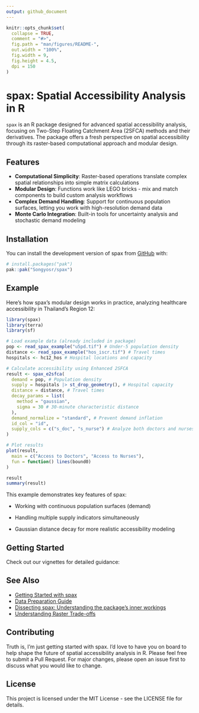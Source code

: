 ```yaml
---
output: github_document
---
```


<!-- README.md is generated from README.Rmd. Please edit that file -->

```r
knitr::opts_chunk$set(
  collapse = TRUE,
  comment = "#>",
  fig.path = "man/figures/README-",
  out.width = "100%",
  fig.width = 9,
  fig.height = 4.5,
  dpi = 150
)
```

# spax: Spatial Accessibility Analysis in R

<!-- badges: start -->

<!-- badges: end -->

`spax` is an R package designed for advanced spatial accessibility analysis, focusing on Two-Step Floating Catchment Area (2SFCA) methods and their derivatives. The package offers a fresh perspective on spatial accessibility through its raster-based computational approach and modular design.

## Features

-   **Computational Simplicity**: Raster-based operations translate complex spatial relationships into simple matrix calculations
-   **Modular Design**: Functions work like LEGO bricks - mix and match components to build custom analysis workflows
-   **Complex Demand Handling**: Support for continuous population surfaces, letting you work with high-resolution demand data
-   **Monte Carlo Integration**: Built-in tools for uncertainty analysis and stochastic demand modeling

## Installation

You can install the development version of spax from [GitHub](https://github.com/) with:

``` r
# install.packages("pak")
pak::pak("Songyosr/spax")
```

## Example

Here's how spax's modular design works in practice, analyzing healthcare accessibility in Thailand's Region 12:

```r
library(spax)
library(terra)
library(sf)

# Load example data (already included in package)
pop <- read_spax_example("u5pd.tif") # Under-5 population density
distance <- read_spax_example("hos_iscr.tif") # Travel times
hospitals <- hc12_hos # Hospital locations and capacity

# Calculate accessibility using Enhanced 2SFCA
result <- spax_e2sfca(
  demand = pop, # Population density
  supply = hospitals |> st_drop_geometry(), # Hospital capacity
  distance = distance, # Travel times
  decay_params = list(
    method = "gaussian",
    sigma = 30 # 30-minute characteristic distance
  ),
  demand_normalize = "standard", # Prevent demand inflation
  id_col = "id",
  supply_cols = c("s_doc", "s_nurse") # Analyze both doctors and nurses
)

# Plot results
plot(result,
  main = c("Access to Doctors", "Access to Nurses"),
  fun = function() lines(bound0)
)
```
```r
result
summary(result)
```

This example demonstrates key features of spax:

-   Working with continuous population surfaces (demand)

-   Handling multiple supply indicators simultaneously

-   Gaussian distance decay for more realistic accessibility modeling

## Getting Started

Check out our vignettes for detailed guidance:

## See Also

- [Getting Started with spax](https://songyosr.github.io/spax/articles/spax-101-intro.html)
- [Data Preparation Guide](https://songyosr.github.io/spax/articles/spax-102-data-prep.html)
- [Dissecting spax: Understanding the package's inner workings](https://songyosr.github.io/spax/articles/spax-103-dissection.html)
- [Understanding Raster Trade-offs](https://songyosr.github.io/spax/articles/spax-104-raster-tradeoff.html)

## Contributing

Truth is, I'm just getting started with spax. I'd love to have you on board to help shape the future of spatial accessibility analysis in R. Please feel free to submit a Pull Request. For major changes, please open an issue first to discuss what you would like to change.

## License

This project is licensed under the MIT License - see the LICENSE file for details.
